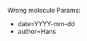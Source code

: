 <noinclude>
Wrong molecule
Params:
* date=YYYY-mm-dd
* author=Hans
</noinclude>
<includeonly>
{{MissingItem
|date={{{date|}}}
|author={{{author|}}}
|text=This page references the wrong molecule. Please select the correct molecule or add it with the [[Help:Chemical formula]] template.
|type=molecules
|name=Wrong molecule
|icon=File:WikiTemplate_chemistry.png
}}
</includeonly>
